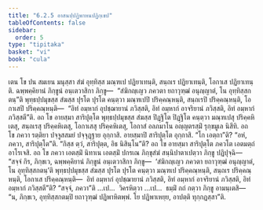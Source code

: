 ```yaml
---
title: "6.2.5 อาสนปฺปฏิพาหนปฏิกฺเขป"
tableOfContents: false
sidebar:
  order: 5
type: "tipitaka"
basket: "vi"
book: "cula"
---
```



<DynamicBreadcrumb />

<Division number="313" book="cula">

<Paragraph number="1347" book="cula">
เตน โข ปน สมเยน มนุสฺสา สํฆํ อุทฺทิสฺส มณฺฑเป ปฏิยาเทนฺติ, สนฺถเร ปฏิยาเทนฺติ, โอกาเส ปฏิยาเทนฺติ. ฉพฺพคฺคิยานํ ภิกฺขูนํ อนฺเตวาสิกา ภิกฺขู—  “สํฆิกญฺเญว ภควตา ยถาวุฑฺฒํ อนุญฺญาตํ, โน อุทฺทิสฺสกตนฺ”ติ พุทฺธปฺปมุขสฺส สํฆสฺส ปุรโต ปุรโต คนฺตฺวา มณฺฑเปปิ ปริคฺคณฺหนฺติ, สนฺถเรปิ ปริคฺคณฺหนฺติ, โอกาเสปิ ปริคฺคณฺหนฺติ—  “อิทํ อมฺหากํ อุปชฺฌายานํ ภวิสฺสติ, อิทํ อมฺหากํ อาจริยานํ ภวิสฺสติ, อิทํ อมฺหากํ ภวิสฺสตี”ติ. อถ โข อายสฺมา สาริปุตฺโต พุทฺธปฺปมุขสฺส สํฆสฺส ปิฏฺฐิโต ปิฏฺฐิโต คนฺตฺวา มณฺฑเปสุ ปริคฺคหิเตสุ, สนฺถเรสุ ปริคฺคหิเตสุ, โอกาเสสุ ปริคฺคหิเตสุ, โอกาสํ อลภมาโน อญฺญตรสฺมิํ รุกฺขมูเล นิสีทิ. อถ โข ภควา รตฺติยา ปจฺจูสสมยํ ปจฺจุฏฺฐาย อุกฺกาสิ. อายสฺมาปิ สาริปุตฺโต อุกฺกาสิ. “โก เอตฺถา”ติ? “อหํ, ภควา, สาริปุตฺโต”ติ. “กิสฺส ตฺวํ, สาริปุตฺต, อิธ นิสินฺโน”ติ? อถ โข อายสฺมา สาริปุตฺโต ภควโต เอตมตฺถํ อาโรเจสิ. อถ โข ภควา เอตสฺมิํ นิทาเน เอตสฺมิํ ปกรเณ ภิกฺขุสํฆํ สนฺนิปาตาเปตฺวา ภิกฺขู ปฏิปุจฺฉิ—  “สจฺจํ กิร, ภิกฺขเว, ฉพฺพคฺคิยานํ ภิกฺขูนํ อนฺเตวาสิกา ภิกฺขู—  ‘สํฆิกญฺเญว ภควตา ยถาวุฑฺฒํ อนุญฺญาตํ, โน อุทฺทิสฺสกตนฺ’ติ พุทฺธปฺปมุขสฺส สํฆสฺส ปุรโต ปุรโต คนฺตฺวา มณฺฑเป ปริคฺคณฺหนฺติ, สนฺถเร ปริคฺคณฺหนฺติ, โอกาเส ปริคฺคณฺหนฺติ—  อิทํ อมฺหากํ อุปชฺฌายานํ ภวิสฺสติ, อิทํ อมฺหากํ อาจริยานํ ภวิสฺสติ, อิทํ อมฺหากํ ภวิสฺสตี”ติ? “สจฺจํ, ภควา”ติ …เป…  วิครหิตฺวา …เป…  ธมฺมิํ กถํ กตฺวา ภิกฺขู อามนฺเตสิ—  “น, ภิกฺขเว, อุทฺทิสฺสกตมฺปิ ยถาวุฑฺฒํ ปฏิพาหิตพฺพํ. โย ปฏิพาเหยฺย, อาปตฺติ ทุกฺกฏสฺสา”ติ.
</Paragraph>
</Division>